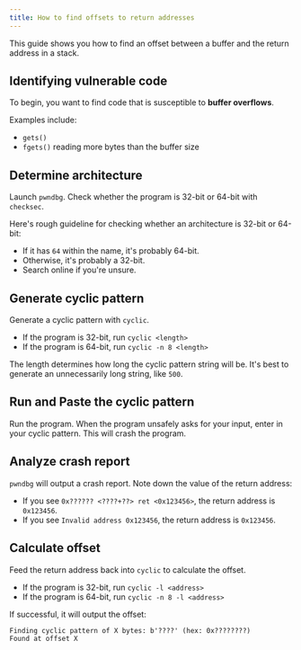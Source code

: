 ```yaml
---
title: How to find offsets to return addresses
---
```

This guide shows you how to find an offset between a buffer and the return address in a stack.

## Identifying vulnerable code
To begin, you want to find code that is susceptible to **buffer overflows**.

Examples include:
- `gets()`
- `fgets()` reading more bytes than the buffer size

## Determine architecture
Launch `pwndbg`. Check whether the program is 32-bit or 64-bit with `checksec`.

Here's rough guideline for checking whether an architecture is 32-bit or 64-bit:
- If it has `64` within the name, it's probably 64-bit.
- Otherwise, it's probably a 32-bit.
- Search online if you're unsure.

## Generate cyclic pattern
Generate a cyclic pattern with `cyclic`.
- If the program is 32-bit, run `cyclic <length>`
- If the program is 64-bit, run `cyclic -n 8 <length>`

The length determines how long the cyclic pattern string will be. It's best to generate an unnecessarily long string, like `500`.

## Run and Paste the cyclic pattern
Run the program. When the program unsafely asks for your input, enter in your cyclic pattern. This will crash the program.

## Analyze crash report
`pwndbg` will output a crash report. Note down the value of the return address:
- If you see `0x?????? <????+??> ret <0x123456>`, the return address is `0x123456`.
- If you see `Invalid address 0x123456`, the return address is `0x123456`.

## Calculate offset
Feed the return address back into `cyclic` to calculate the offset.
- If the program is 32-bit, run `cyclic -l <address>`
- If the program is 64-bit, run `cyclic -n 8 -l <address>`

If successful, it will output the offset:
```
Finding cyclic pattern of X bytes: b'????' (hex: 0x????????)
Found at offset X
```